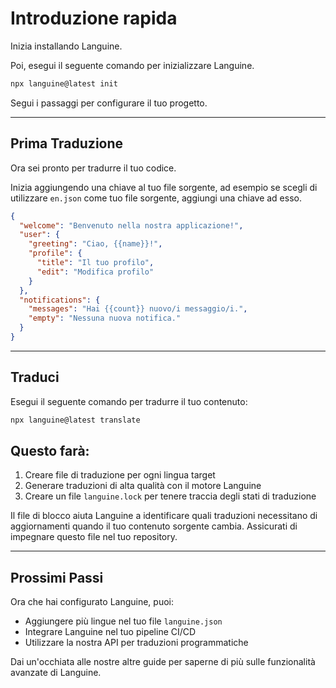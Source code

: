 # Introduzione rapida

Inizia installando Languine.

Poi, esegui il seguente comando per inizializzare Languine.

```bash title="Terminale"
npx languine@latest init
```

Segui i passaggi per configurare il tuo progetto.

---

## Prima Traduzione

Ora sei pronto per tradurre il tuo codice.

Inizia aggiungendo una chiave al tuo file sorgente, ad esempio se scegli di utilizzare `en.json` come tuo file sorgente, aggiungi una chiave ad esso.

```json title="src/locales/en.json"
{
  "welcome": "Benvenuto nella nostra applicazione!",
  "user": {
    "greeting": "Ciao, {{name}}!",
    "profile": {
      "title": "Il tuo profilo",
      "edit": "Modifica profilo"
    }
  },
  "notifications": {
    "messages": "Hai {{count}} nuovo/i messaggio/i.",
    "empty": "Nessuna nuova notifica."
  }
}

```

---

## Traduci

Esegui il seguente comando per tradurre il tuo contenuto:

```bash title="Terminale"
npx languine@latest translate
```

## Questo farà:
1. Creare file di traduzione per ogni lingua target
2. Generare traduzioni di alta qualità con il motore Languine
3. Creare un file `languine.lock` per tenere traccia degli stati di traduzione

Il file di blocco aiuta Languine a identificare quali traduzioni necessitano di aggiornamenti quando il tuo contenuto sorgente cambia. Assicurati di impegnare questo file nel tuo repository.

---

## Prossimi Passi

Ora che hai configurato Languine, puoi:
- Aggiungere più lingue nel tuo file `languine.json`
- Integrare Languine nel tuo pipeline CI/CD
- Utilizzare la nostra API per traduzioni programmatiche

Dai un'occhiata alle nostre altre guide per saperne di più sulle funzionalità avanzate di Languine.